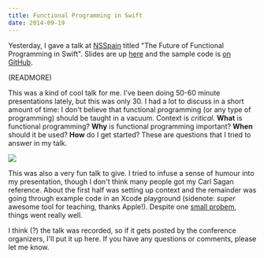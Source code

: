 ```yaml
---
title: Functional Programming in Swift
date: 2014-09-19
---
```



Yesterday, I gave a talk at [NSSpain](http://nsspain.com/2014/) titled "The Future of Functional Programming in Swift". Slides are up [here](https://speakerdeck.com/ashfurrow/the-future-of-functional-programming-on-ios) and the sample code is [on GitHub](https://github.com/AshFurrow/NSSpain2014).

(READMORE)<script async class="speakerdeck-embed" data-id="23ba2bc020c201328c641a1ab62a9337" data-ratio="1.77777777777778" src="//speakerdeck.com/assets/embed.js"></script>

This was a kind of cool talk for me. I've been doing 50-60 minute presentations lately, but this was only 30. I had a lot to discuss in a short amount of time: I don't believe that functional programming (or any type of programming) should be taught in a vacuum. Context is _critical_. **What** is functional programming? **Why** is functional programming important? **When** should it be used? **How** do I get started? These are questions that I tried to answer in my talk.

 ![](./82313B57102E48FEAEF8A9758674BB94.jpg)

This was also a very fun talk to give. I tried to infuse a sense of humour into my presentation, though I don't think many people got my Carl Sagan reference. About the first half was setting up context and the remainder was going through example code in an Xcode playground (sidenote: _super_ awesome tool for teaching, thanks Apple!). Despite one [small probem](https://github.com/AshFurrow/NSSpain2014/issues/2), things went really well.

I think (?) the talk was recorded, so if it gets posted by the conference organizers, I'll put it up here. If you have any questions or comments, please let me know.


  